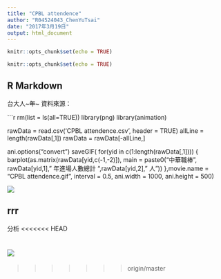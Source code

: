 ```yaml
---
title: "CPBL attendence"
author: "R04524043_ChenYuTsai"
date: "2017年3月19日"
output: html_document
---
```


```r
knitr::opts_chunk$set(echo = TRUE)
```

```r
knitr::opts_chunk$set(echo = TRUE)
```

## R Markdown
台大人~~~年~~~
資料來源：

```r
rm(list = ls(all=TRUE))
library(png)
library(animation)

rawData = read.csv('CPBL attendence.csv', header = TRUE)
allLine = length(rawData[,1])
rawData = rawData[-allLine,]

ani.options("convert")
saveGIF(
  for(yid in c(1:length(rawData[,1])))
  {
    barplot(as.matrix(rawData[yid,c(-1,-2)]), main = paste0("中華職棒 ", rawData[yid,1]," 年進場人數總計 ",rawData[yid,2]," 人"))
  },movie.name = "CPBL attendence.gif",
  interval = 0.5, ani.width = 1000, ani.height = 500)

<img src="https://andytsai8.github.io/Andytsai/StudentNumberNTU/students.gif">

## rrr
分析
<<<<<<< HEAD

<img src="https://andytsai8.github.io/Andytsai/CPBL%20Attendence/CPBL%20attendence.gif">
=======
>>>>>>> origin/master
